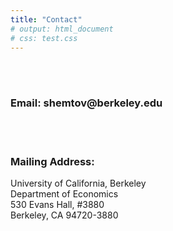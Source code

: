 ```yaml
---
title: "Contact"
# output: html_document
# css: test.css
---
```


<br><br>

### **Email**: shemtov@berkeley.edu \

<br><br>

### **Mailing Address**:  \
University of California, Berkeley \
Department of Economics \
530 Evans Hall, #3880 \
Berkeley, CA 94720-3880 \



<!-- First Header  |  -->
<!-- ------------- | ------------- -->
<!-- <!-- <div style="width:300px; height:200px"> ![](files/yotam.jpg) </div>  | Content Cell --> 
<!-- <!-- include_graphics("files/yotam.png")  | Content Cell --> 
<!-- ![](files/yotam.jpg)  | ### Content Cell aasas -->

<!-- <br><br> -->

<!-- ### **Mailing Address**:  \ -->
<!-- University of California, Berkeley \ -->
<!-- Department of Economics \ -->
<!-- 530 Evans Hall, #3880 \ -->
<!-- Berkeley, CA 94720-3880 \ -->

<!-- ### **Mailing Address**:  \ -->
<!-- University of California, Berkeley \ -->
<!-- Department of Economics \ -->
<!-- 530 Evans Hall, #3880 \ -->
<!-- Berkeley, CA 94720-3880 \ -->

<!-- ### **Mailing Address**:  \ -->
<!-- University of California, Berkeley \ -->
<!-- Department of Economics \ -->
<!-- 530 Evans Hall, #3880 \ -->
<!-- Berkeley, CA 94720-3880 \ -->


